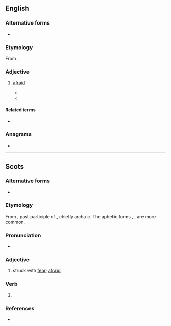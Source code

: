 ==English==

===Alternative forms===
* {{alter|en|afeared|affeard|affeared}}

===Etymology===
From {{suffix|en|afear|ed}}.

===Adjective===
{{en-adj}}

# {{lb|en|archaic|or|dialectal}} [[afraid]]
#* {{RQ:Shakespeare Hamlet|V|ii|passage=Pray you pass with your best violence;<br>I am '''afeard''' you make a wanton of me.}}
#* {{quote-book
|en
|year=2009
|year_published=
|edition=
|editor=
|author=John Hough, Jr.
|title=Seen the Glory
|chapter=
|url=http://books.google.com/books?id=r985pBESsj4C&printsec=frontcover&dq=Seen+the+glory&source=bl&ots=5cN3G-5I35&sig=SdpPPWPQogqCzQLpG2sZzUVhp1A&hl=en&sa=X&ei=x6EQUIq_FYrY0QH5uoDICw&redir_esc=y#v=onepage&q=afeard&f=false
|genre=Fiction
|publisher=Simon and Schuster
|isbn=9781416589655
|page=192
|passage=He's '''afeard''' of you, Luke. Don't you know that?
}}

====Related terms====
* {{l|en|afear}}

===Anagrams===
* {{anagrams|en|a=aadefr|afared}}

----
==Scots==
 
===Alternative forms===
* {{alter|sco|afeart}}
 
===Etymology===
From {{inh|sco|enm|afered}}, past participle of {{m|enm|aferen}}, chiefly archaic. The aphetic forms {{m|sco|feard}}, {{m|sco|feart}}, are more common.

===Pronunciation===
* {{IPA|sco|/əˈfiːrd/|/əˈfiːrt/}}  
 
===Adjective===
{{sco-adj}}
 
# {{lb|sco|archaic}} struck with [[fear]]; [[afraid]]

===Verb===
{{head|sco|verb form}}

# {{lb|sco|archaic}} {{sco-past of|afear}}

===References===
* {{R:DSL|pos=ppl.adj}}